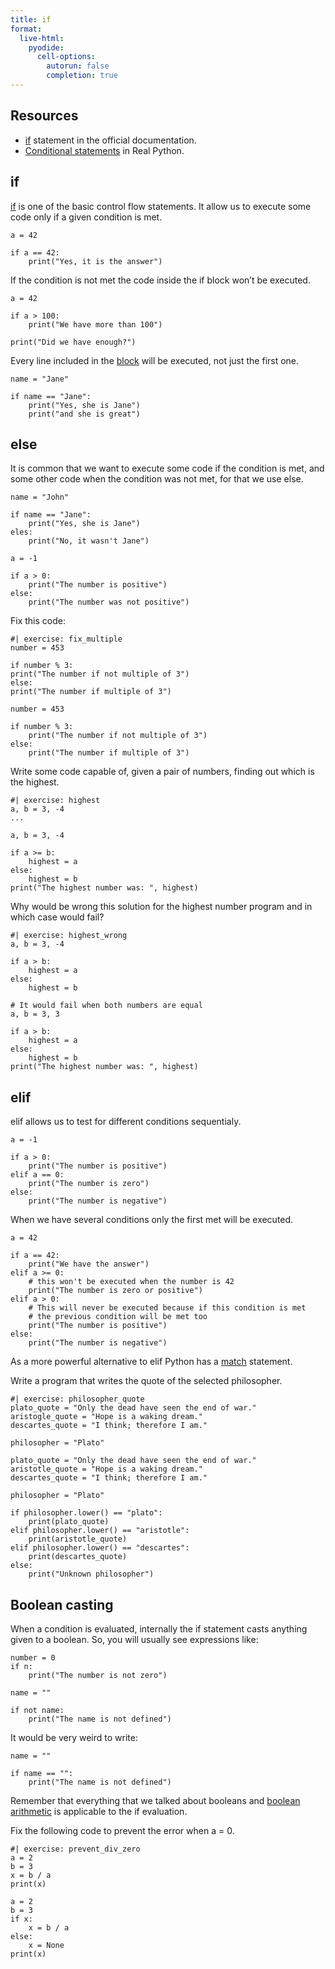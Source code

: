 ```yaml
---
title: if
format:
  live-html:
    pyodide:
      cell-options:
        autorun: false
        completion: true
---
```


## Resources

- [if](https://docs.python.org/3/tutorial/controlflow.html#if-statements) statement in the official documentation.
- [Conditional statements](https://realpython.com/python-conditional-statements/) in Real Python.

## if

[if](https://docs.python.org/3/tutorial/controlflow.html#if-statements) is one of the basic control flow statements.
It allow us to execute some code only if a given condition is met.

```pyodide
a = 42

if a == 42:
    print("Yes, it is the answer")

```

If the condition is not met the code inside the if block won't be executed.

```pyodide
a = 42

if a > 100:
    print("We have more than 100")

print("Did we have enough?")

```


Every line included in the [block](block.qmd) will be executed, not just the first one.

```pyodide
name = "Jane"

if name == "Jane":
    print("Yes, she is Jane")
    print("and she is great")

```

## else

It is common that we want to execute some code if the condition is met, and some other code when the condition was not met, for that we use else.

```pyodide
name = "John"

if name == "Jane":
    print("Yes, she is Jane")
eles:
    print("No, it wasn't Jane")
```


```pyodide
a = -1

if a > 0:
    print("The number is positive")
else:
    print("The number was not positive")
```

Fix this code:

```pyodide
#| exercise: fix_multiple
number = 453

if number % 3:
print("The number if not multiple of 3")
else:
print("The number if multiple of 3")
```

::: { .solution exercise="fix_multiple" }
::: { .callout-tip collapse="false"}

```pyodide
number = 453

if number % 3:
    print("The number if not multiple of 3")
else:
    print("The number if multiple of 3")
```

:::
:::

Write some code capable of, given a pair of numbers, finding out which is the highest.

```pyodide
#| exercise: highest
a, b = 3, -4
...
```

::: { .solution exercise="highest" }
::: { .callout-tip collapse="false"}

```pyodide
a, b = 3, -4

if a >= b:
    highest = a
else:
    highest = b
print("The highest number was: ", highest)
```

:::
:::

Why would be wrong this solution for the highest number program and in which case would fail?

```pyodide
#| exercise: highest_wrong
a, b = 3, -4

if a > b:
    highest = a
else:
    highest = b
```

::: { .solution exercise="highest_wrong" }
::: { .callout-tip collapse="false"}

```pyodide
# It would fail when both numbers are equal
a, b = 3, 3

if a > b:
    highest = a
else:
    highest = b
print("The highest number was: ", highest)
```

:::
:::


## elif

elif allows us to test for different conditions sequentialy.

```pyodide
a = -1

if a > 0:
    print("The number is positive")
elif a == 0:
    print("The number is zero")
else:
    print("The number is negative")
```

When we have several conditions only the first met will be executed.

```pyodide
a = 42

if a == 42:
    print("We have the answer")
elif a >= 0:
    # this won't be executed when the number is 42
    print("The number is zero or positive")
elif a > 0:
    # This will never be executed because if this condition is met
    # the previous condition will be met too
    print("The number is positive")
else:
    print("The number is negative")
```

As a more powerful alternative to elif Python has a [match](https://docs.python.org/dev/tutorial/controlflow.html#match-statements) statement.

Write a program that writes the quote of the selected philosopher.

```pyodide
#| exercise: philosopher_quote
plato_quote = "Only the dead have seen the end of war."
aristogle_quote = "Hope is a waking dream."
descartes_quote = "I think; therefore I am."

philosopher = "Plato"

```

::: { .solution exercise="variable_name" }
::: { .callout-tip collapse="false"}

```pyodide
plato_quote = "Only the dead have seen the end of war."
aristotle_quote = "Hope is a waking dream."
descartes_quote = "I think; therefore I am."

philosopher = "Plato"

if philosopher.lower() == "plato":
    print(plato_quote)
elif philosopher.lower() == "aristotle":
    print(aristotle_quote)
elif philosopher.lower() == "descartes":
    print(descartes_quote)
else:
    print("Unknown philosopher")
```

:::
:::

## Boolean casting

When a condition is evaluated, internally the if statement casts anything given to a boolean. So, you will usually see expressions like:

```pyodide

number = 0
if n:
    print("The number is not zero")

name = ""

if not name:
    print("The name is not defined")

```

It would be very weird to write:

```pyodide

name = ""

if name == "":
    print("The name is not defined")

```

Remember that everything that we talked about booleans and [boolean arithmetic](../types_and_operators/comparisons_and_bool_operators.qmd) is applicable to the if evaluation.


Fix the following code to prevent the error when a = 0.

```pyodide
#| exercise: prevent_div_zero
a = 2
b = 3
x = b / a
print(x)

```

::: { .solution exercise="prevent_div_zero" }
::: { .callout-tip collapse="false"}

```pyodide
a = 2
b = 3
if x:
    x = b / a
else:
    x = None
print(x)

```

:::
:::
